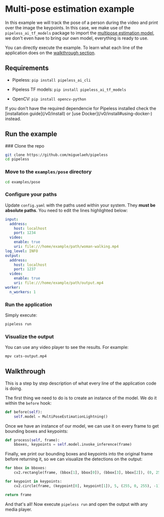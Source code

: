 # Multi-pose estimation example


In this example we will track the pose of a person during the video and print over the image the keypoints.
In this case, we make use of the `pipeless_ai_tf_models` package to import the [multipose estimation model](/v0/models/tensorflow/multi-pose-estimation), we don't even have to bring our own model, everything is ready to use.

You can directly execute the example. To learn what each line of the application does on the [walkthrough section](#walkthrough).

## Requirements

* Pipeless: `pip install pipeless_ai_cli`

* Pipeless TF models: `pip install pipeless_ai_tf_models`

* OpenCV: `pip install opencv-python`

<Callout>
    If you don't have the required dependencie for Pipeless installed check the [installation guide](/v0/install) or [use Docker](/v0/install#using-docker-) instead.
</Callout>

## Run the example

<Steps>
### Clone the repo

```bash copy
git clone https://github.com/miguelaeh/pipeless
cd pipeless
```

### Move to the `examples/pose` directory

``` bash copy
cd examples/pose
```

### Configure your paths

Update `config.yaml` with the paths used within your system. They **must be absolute paths**. You need to edit the lines highlighted below:

```yaml {7,15}filename="config.yaml"
input:
  address:
    host: localhost
    port: 1234
  video:
    enable: true
    uri: file:///home/example/path/woman-walking.mp4
log_level: INFO
output:
  address:
    host: localhost
    port: 1237
  video:
    enable: true
    uri: file:///home/example/path/output.mp4
worker:
  n_workers: 1
```

### Run the application

Simply execute:

```bash copy
pipeless run
```

### Visualize the output

You can use any video player to see the results. For example:

```bash copy
mpv cats-output.mp4
```
</Steps>

## Walkthrough

This is a step by step description of what every line of the application code is doing.

The first thing we need to do is to create an instance of the model. We do it within the `before` hook:

```python copy
def before(self):
    self.model = MultiPoseEstimationLightning()
```

Once we have an instance of our model, we can use it on every frame to get bounding boxes and keypoints:

```python copy
def process(self, frame):
    bboxes, keypoints = self.model.invoke_inference(frame)
```

Finally, we print our bounding boxes and keypoints into the original frame before returning it, so we can visualize the detections on the output:

```python copy
for bbox in bboxes:
    cv2.rectangle(frame, (bbox[1], bbox[0]), (bbox[3], bbox[2]), (0, 255, 0), 2)

for keypoint in keypoints:
    cv2.circle(frame, (keypoint[0], keypoint[1]), 5, (255, 0, 255), -1)

return frame
```

And that's all! Now execute `pipeless run` and open the output with any media player.
